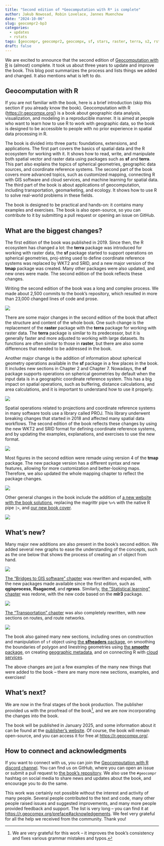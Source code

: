 ```yaml
---
title: "Second edition of *Geocomputation with R* is complete"
author: Jakub Nowosad, Robin Lovelace, Jannes Muenchow
date: "2024-10-06"
slug: geocompr2-bp3
categories:
  - updates
  - rstats
tags: [geocompr, geocompr2, geocompx, sf, stars, raster, terra, s2, rstats]
draft: false
---
```


We are excited to announce that the second edition of [Geocomputation with R](https://r.geocompx.org/) is (almost) complete.
It took us about three years to update and improve the book.
This blog post summarizes the process and lists things we added and changed.
It also mentions what is left to do.

## Geocomputation with R

If you are not familiar with the book, here is a brief introduction (skip this section if you already know the book).
Geocomputation with R (<https://r.geocompx.org/>) is a book about geographic data analysis, visualization, and modeling in a reproducible manner.
It is aimed at people who want to learn how to use R to work with geographic data, so the book is designed to be accessible to people with no prior experience in spatial data processing in R.

The book is divided into three parts: foundations, extensions, and applications.
The first part covers the basics of spatial data and the R ecosystem for working with it.
It shows how to read, write, and manipulate both spatial vector and raster data using packages such as **sf** and **terra**.
This part also explains the topics of spherical geometries, geographic data sources, and coordinate reference systems.
The second part of the book covers more advanced topics, such as customized mapping, connecting R with GIS software and cloud services, and machine learning for spatial data.
The third part of the book is about applications of geocomputation, including transportation, geomarketing, and ecology.
It shows how to use R to solve real-world problems in these fields.

The book is designed to be practical and hands-on: it contains many examples and exercises.
The book is also open-source, so you can contribute to it by submitting a pull request or opening an issue on GitHub.

## What are the biggest changes?

The first edition of the book was published in 2019.
Since then, the R ecosystem has changed a lot: the **terra** package was introduced for working with raster data, the **sf** package started to support operations on spherical geometries, proj-string used to define coordinate reference systems was replaced by WKT2 and SRID, and a new major version of the **tmap** package was created.
Many other packages were also updated, and new ones were made.
The second edition of the book reflects these changes.

Writing the second edition of the book was a long and complex process.
We made about 2,500 commits to the book's repository, which resulted in more than 23,000 changed lines of code and prose.

![](changedfiles.png)

There are some major changes in the second edition of the book that affect the structure and content of the whole book.
One such change is the replacement of the **raster** package with the **terra** package for working with raster data.
The **terra** package is similar to its predecessor, but it is generally faster and more adjusted to working with large datasets.
Its functions are often similar to those in **raster**, but there are also some differences that needed to be addressed in the book.
<!-- terra/stars R packages for working with raster data -->

Another major change is the addition of information about spherical geometry operations available in the **sf** package in a few places in the book.
It includes new sections in Chapter 2 and Chapter 7.
Nowadays, the **sf** package supports operations on spherical geometries by default when the input data is in a geographic coordinate reference system.
This has a big impact on spatial operations, such as buffering, distance calculations, and area calculations, and it is important to understand how to use it properly.

![](07-s2geos.png)

Spatial operations related to projections and coordinate reference systems in many software tools use a library called PROJ.
This library underwent breaking changes that started in 2018 and affected many spatial data workflows.
The second edition of the book reflects these changes by using the new WKT2 and SRID format for defining coordinate reference systems, and by updating the examples, explanations, and exercises to use the new format.
<!-- https://r.geocompx.org/reproj-geo-data -->

![](crs-buf-1.png)

Most figures in the second edition were remade using version 4 of the **tmap** package.
The new package version has a different syntax and new features, allowing for more customization and better-looking maps.
Therefore, we also updated the whole mapping chapter to reflect the package changes.

![](concat-1.png)

Other general changes in the book include the addition of [a new website with the book solutions](/post/2022/geocompr-solutions/), replacing the magrittr pipe `%>%` with the native R pipe `|>`, and [our new book cover](/post/2024/cover-competition-results/).

![](cover_un_boundaries.png)

## What's new?

Many major new additions are also present in the book's second edition.
We added several new graphs to ease the understanding of the concepts, such as the one below that shows the process of creating an `sf` object from hand.

![](02-sfdiagram.png)

[The "Bridges to GIS software" chapter](https://r.geocompx.org/gis) was rewritten and expanded, with the new packages made available since the first edition, such as **qgisprocess**, **Rsagacmd**, and **rgrass**.
Similarly, [the "Statistical learning" chapter](https://r.geocompx.org/spatial-cv) was redone, with the new code based on the **mlr3** package.

![](12_partitioning.png)

[The "Transportation" chapter](https://r.geocompx.org/transport) was also completely rewritten, with new sections on routes, and route networks.

![](wayssln-1.png)

The book also gained many new sections, including ones on construction and manipulation of `sf` object using [the **sfheaders** package](https://r.geocompx.org/spatial-class#sfheaders), on smoothing the boundaries of polygon and linestring geometries using [the **smoothr** package](https://r.geocompx.org/geometry-operations#simplification), on creating [geographic metadata](https://r.geocompx.org/read-write#geographic-metadata),  and on connecting R with [cloud services](https://r.geocompx.org/gis#cloud).

The above changes are just a few examples of the many new things that were added to the book -- there are many more new sections, examples, and exercises!

<!-- New chapter on raster-vector interactions split out from Chapter 5-->
<!-- https://r.geocompx.org/reproj-geo-data#mapproj -->
<!-- reorder of Geographic data I/O, COG, vsicurl, new Geographic data packages (examples), Geographic metadata, Geographic web services (thanks)  -->
<!-- new conclusions -->
<!-- tons of small changes -->

## What's next?

We are now in the final stages of the book production.
The publisher provided us with the proofread of the book^[We are very grateful for this work -- it improves the book's consistency and fixes various grammar mistakes and typos.], and we are now incorporating the changes into the book.

The book will be published in January 2025, and some information about it can be found at the [publisher's website](https://www.routledge.com/Geocomputation-with-R/Lovelace-Nowosad-Muenchow/p/book/9781032248882).
Of course, the book will remain open-source, and you can access it for free at <https://r.geocompx.org/>.

## How to connect and acknowledgments

If you want to connect with us, you can join the [Geocomputation with R discord channel](https://discord.gg/Te3gWeDwmf).
You can find us on GitHub, where you can open an issue or submit a pull request to [the book's repository](https://github.com/geocompx/geocompr/issues).
We also use the `#geocompr` hashtag on social media to share news and updates about the book, and encourage you to do the same.

This work was certainly not possible without the interest and activity of many people.
Several people contributed to the text and code, many other people raised issues and suggested improvements, and many more people provided feedback and support.
The list is very long -- you can find it at <https://r.geocompx.org/preface#acknowledgements>.
We feel very grateful for all the help we received from the community.
Thank you!

